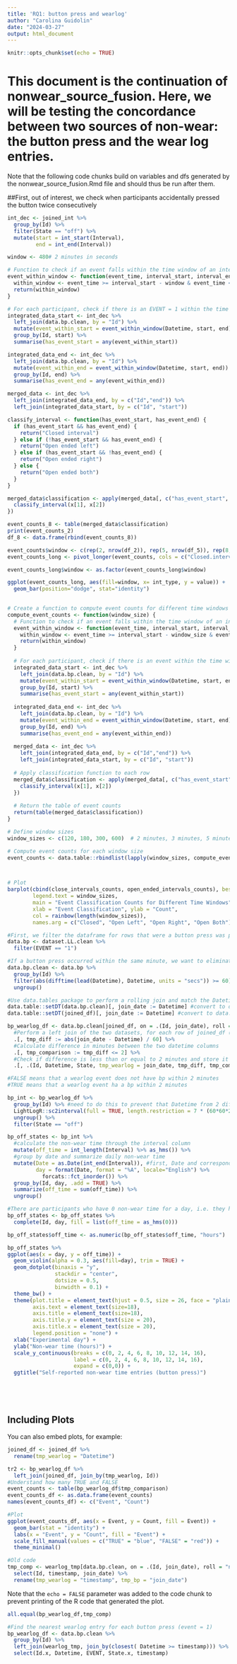---
title: 'RQ1: button press and wearlog'
author: "Carolina Guidolin"
date: "2024-03-27"
output: html_document
---

```{r setup, include=FALSE}
knitr::opts_chunk$set(echo = TRUE)
```

# This document is the continuation of nonwear_source_fusion. Here, we will be testing the concordance between two sources of non-wear: the button press and the wear log entries.
Note that the following code chunks build on variables and dfs generated by the nonwear_source_fusion.Rmd file and should thus be run after them.

##First, out of interest, we check when participants accidentally pressed the button twice consecutively

```{r}
int_dec <- joined_int %>%
  group_by(Id) %>%
  filter(State == "off") %>%
  mutate(start = int_start(Interval),
         end = int_end(Interval))

window <- 480# 2 minutes in seconds

# Function to check if an event falls within the time window of an interval
event_within_window <- function(event_time, interval_start, interval_end) {
  within_window <- event_time >= interval_start - window & event_time <= interval_end + window
  return(within_window)
}

# For each participant, check if there is an EVENT = 1 within the time window of the interval start
integrated_data_start <- int_dec %>%
  left_join(data.bp.clean, by = "Id") %>%
  mutate(event_within_start = event_within_window(Datetime, start, end)) %>%
  group_by(Id, start) %>%
  summarise(has_event_start = any(event_within_start))

integrated_data_end <- int_dec %>%
  left_join(data.bp.clean, by = "Id") %>%
  mutate(event_within_end = event_within_window(Datetime, start, end)) %>%
  group_by(Id, end) %>%
  summarise(has_event_end = any(event_within_end))

merged_data <- int_dec %>%
  left_join(integrated_data_end, by = c("Id","end")) %>%
  left_join(integrated_data_start, by = c("Id", "start"))


```


```{r}
classify_interval <- function(has_event_start, has_event_end) {
  if (has_event_start && has_event_end) {
    return("Closed interval")
  } else if (!has_event_start && has_event_end) {
    return("Open ended left")
  } else if (has_event_start && !has_event_end) {
    return("Open ended right")
  } else {
    return("Open ended both")
  }
}

merged_data$classification <- apply(merged_data[, c("has_event_start", "has_event_end")], 1, function(x) {
  classify_interval(x[1], x[2])
})

event_counts_8 <- table(merged_data$classification)
print(event_counts_2)
df_8 <- data.frame(rbind(event_counts_8))

event_counts$window <- c(rep(2, nrow(df_2)), rep(5, nrow(df_5)), rep(8, nrow(df_8)))
event_counts_long <- pivot_longer(event_counts, cols = c("Closed.interval", "Open.ended.both"), names_to = "int_type", values_to = "value")

event_counts_long$window <- as.factor(event_counts_long$window)

ggplot(event_counts_long, aes(fill=window, x= int_type, y = value)) +
  geom_bar(position="dodge", stat="identity")
 
```

```{r}
# Create a function to compute event counts for different time windows
compute_event_counts <- function(window_size) {
  # Function to check if an event falls within the time window of an interval
  event_within_window <- function(event_time, interval_start, interval_end) {
    within_window <- event_time >= interval_start - window_size & event_time <= interval_end + window_size
    return(within_window)
  }
  
  # For each participant, check if there is an event within the time window of the interval start
  integrated_data_start <- int_dec %>%
    left_join(data.bp.clean, by = "Id") %>%
    mutate(event_within_start = event_within_window(Datetime, start, end)) %>%
    group_by(Id, start) %>%
    summarise(has_event_start = any(event_within_start))
  
  integrated_data_end <- int_dec %>%
    left_join(data.bp.clean, by = "Id") %>%
    mutate(event_within_end = event_within_window(Datetime, start, end)) %>%
    group_by(Id, end) %>%
    summarise(has_event_end = any(event_within_end))
  
  merged_data <- int_dec %>%
    left_join(integrated_data_end, by = c("Id","end")) %>%
    left_join(integrated_data_start, by = c("Id", "start"))
  
  # Apply classification function to each row
  merged_data$classification <- apply(merged_data[, c("has_event_start", "has_event_end")], 1, function(x) {
    classify_interval(x[1], x[2])
  })
  
  # Return the table of event counts
  return(table(merged_data$classification))
}

# Define window sizes
window_sizes <- c(120, 180, 300, 600)  # 2 minutes, 3 minutes, 5 minutes, 10 minutes

# Compute event counts for each window size
event_counts <- data.table::rbindlist(lapply(window_sizes, compute_event_counts))



# Plot
barplot(cbind(close_intervals_counts, open_ended_intervals_counts), beside = TRUE, 
        legend.text = window_sizes, 
        main = "Event Classification Counts for Different Time Windows",
        xlab = "Event Classification", ylab = "Count",
        col = rainbow(length(window_sizes)),
        names.arg = c("Closed", "Open Left", "Open Right", "Open Both"))
```

```{r}

#First, we filter the dataframe for rows that were a button press was performed (EVENT = 1)
data.bp <- dataset.LL.clean %>%
  filter(EVENT == "1")

#If a button press occurred within the same minute, we want to eliminate it as likely the participants pressed it multiple times by accident
data.bp.clean <- data.bp %>%
  group_by(Id) %>%
  filter(abs(difftime(lead(Datetime), Datetime, units = "secs")) >= 60) %>%
  ungroup()

#Use data.tables package to perform a rolling join and match the Datetime of one dataset to the nearest Datetime of the other dataset
data.table::setDT(data.bp.clean)[, join_date := Datetime] #convert to data.table and append original column
data.table::setDT(joined_df)[, join_date := Datetime] #convert to data.table and append original column

bp_wearlog_df <- data.bp.clean[joined_df, on = .(Id, join_date), roll = "nearest"] %>%
  #Perform a left join of the two datasets, for each row of joined_df (wear log entries) the nearest data.bp.clean timestamp (button press) is found
  .[, tmp_diff := abs(join_date - Datetime) / 60] %>%  
  #Calculate difference in minutes between the two datetime columns
  .[, tmp_comparison := tmp_diff <= 2] %>%
  #Check if difference is less than or equal to 2 minutes and store it as TRUE or FALSE
  .[, .(Id, Datetime, State, tmp_wearlog = join_date, tmp_diff, tmp_comparison)] #select cols of interest

#FALSE means that a wearlog event does not have bp within 2 minutes
#TRUE means that a wearlog event ha a bp within 2 minutes
```



```{r}

bp_int <- bp_wearlog_df %>%
  group_by(Id) %>% #need to do this to prevent that Datetime from 2 different participants get merged into the same interval
  LightLogR::sc2interval(full = TRUE, length.restriction = 7 * (60*60*24)) %>%
  ungroup() %>%
  filter(State == "off")

bp_off_states <- bp_int %>%
  #calculate the non-wear time through the interval column
  mutate(off_time = int_length(Interval) %>% as_hms()) %>% 
  #group by date and summarize daily non-wear time
  mutate(Date = as.Date(int_end(Interval)), #first, Date and corresponding weekday are calculated
         day = format(Date, format = "%A", locale="English") %>% 
           forcats::fct_inorder()) %>%
  group_by(Id, day, .add = TRUE) %>%
  summarize(off_time = sum(off_time)) %>%
  ungroup()

#There are participants who have 0 non-wear time for a day, i.e. they have no State == off, who we still want to display as 0 points in our plot. Since we filtered for State == off above, we need to use complete to fill in days of 0 non-wear with 0 values. 
bp_off_states <- bp_off_states %>%
  complete(Id, day, fill = list(off_time = as_hms(0)))

bp_off_states$off_time <- as.numeric(bp_off_states$off_time, "hours")

bp_off_states %>% 
ggplot(aes(x = day, y = off_time)) +
  geom_violin(alpha = 0.3, aes(fill=day), trim = TRUE) + 
  geom_dotplot(binaxis = "y",
               stackdir = "center",
               dotsize = 0.5,
               binwidth = 0.1) +
  theme_bw() +
  theme(plot.title = element_text(hjust = 0.5, size = 26, face = "plain"),
        axis.text = element_text(size=18),
        axis.title = element_text(size=18),
        axis.title.y = element_text(size = 20),
        axis.title.x = element_text(size = 20),
        legend.position = "none") +
  xlab("Experimental day") + 
  ylab("Non-wear time (hours)") +
  scale_y_continuous(breaks = c(0, 2, 4, 6, 8, 10, 12, 14, 16), 
                     label = c(0, 2, 4, 6, 8, 10, 12, 14, 16), 
                     expand = c(0,0)) +
  ggtitle("Self-reported non-wear time entries (button press)")






```


## Including Plots

You can also embed plots, for example:

```{r}
joined_df <- joined_df %>%
  rename(tmp_wearlog = "Datetime")

tr2 <- bp_wearlog_df %>%
  left_join(joined_df, join_by(tmp_wearlog, Id))
#Understand how many TRUE and FALSE
event_counts <- table(bp_wearlog_df$tmp_comparison)
event_counts_df <- as.data.frame(event_counts)
names(event_counts_df) <- c("Event", "Count")

#Plot
ggplot(event_counts_df, aes(x = Event, y = Count, fill = Event)) +
  geom_bar(stat = "identity") +
  labs(x = "Event", y = "Count", fill = "Event") +
  scale_fill_manual(values = c("TRUE" = "blue", "FALSE" = "red")) +
  theme_minimal()

#Old code
tmp_comp <- wearlog_tmp[data.bp.clean, on = .(Id, join_date), roll = "nearest"] %>%
  select(Id, timestamp, join_date) %>%
  rename(tmp_wearlog = "timestamp", tmp_bp = "join_date")

```

Note that the `echo = FALSE` parameter was added to the code chunk to prevent printing of the R code that generated the plot.

```{r}
all.equal(bp_wearlog_df,tmp_comp)

#Find the nearest wearlog entry for each button press (event = 1)
bp_wearlog_df <- data.bp.clean %>%
  group_by(Id) %>%
  left_join(wearlog_tmp, join_by(closest( Datetime >= timestamp))) %>% #biggest timestamp that is less than Datetime, i.e. the closest timestamp
  select(Id.x, Datetime, EVENT, State.x, timestamp)

```

